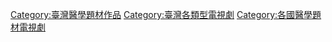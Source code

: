 
[[Category:臺灣醫學題材作品|Category:臺灣醫學題材作品]]
[[Category:臺灣各類型電視劇|Category:臺灣各類型電視劇]]
[[Category:各國醫學題材電視劇|Category:各國醫學題材電視劇]]